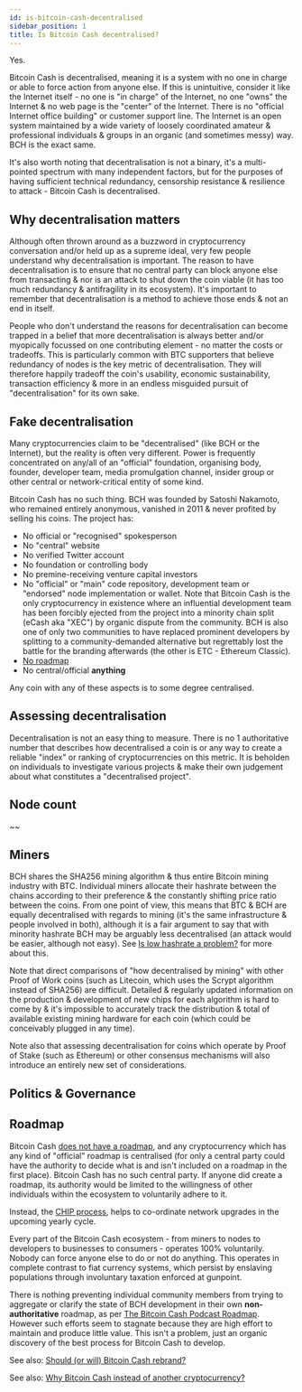 ```yaml
---
id: is-bitcoin-cash-decentralised
sidebar_position: 1
title: Is Bitcoin Cash decentralised?
---
```


Yes.

Bitcoin Cash is decentralised, meaning it is a system with no one in charge or able to force action from anyone else. If this is unintuitive, consider it like the Internet itself - no one is "in charge" of the Internet, no one "owns" the Internet & no web page is the "center" of the Internet. There is no "official Internet office building" or customer support line. The Internet is an open system maintained by a wide variety of loosely coordinated amateur & professional individuals & groups in an organic (and sometimes messy) way. BCH is the exact same.

It's also worth noting that decentralisation is not a binary, it's a multi-pointed spectrum with many independent factors, but for the purposes of having sufficient technical redundancy, censorship resistance & resilience to attack - Bitcoin Cash is decentralised.

## Why decentralisation matters

Although often thrown around as a buzzword in cryptocurrency conversation and/or held up as a supreme ideal, very few people understand why decentralisation is important. The reason to have decentralisation is to ensure that no central party can block anyone else from transacting & nor is an attack to shut down the coin viable (it has too much redundancy & antifragility in its ecosystem). It's important to remember that decentralisation is a method to achieve those ends & not an end in itself.

People who don't understand the reasons for decentralisation can become trapped in a belief that more decentralisation is always better and/or myopically focussed on one contributing element - no matter the costs or tradeoffs. This is particularly common with BTC supporters that believe redundancy of nodes is the key metric of decentralisation. They will therefore happily tradeoff the coin's usability, economic sustainability, transaction efficiency & more in an endless misguided pursuit of "decentralisation" for its own sake.

## Fake decentralisation

Many cryptocurrencies claim to be "decentralised" (like BCH or the Internet), but the reality is often very different. Power is frequently concentrated on any/all of an "official" foundation, organising body, founder, developer team, media promulgation channel, insider group or other central or network-critical entity of some kind.

Bitcoin Cash has no such thing. BCH was founded by Satoshi Nakamoto, who remained entirely anonymous, vanished in 2011 & never profited by selling his coins. The project has:

- No official or "recognised" spokesperson
- No "central" website
- No verified Twitter account
- No foundation or controlling body
- No premine-receiving venture capital investors
- No "official" or "main" code repository, development team or "endorsed" node implementation or wallet. Note that Bitcoin Cash is the only cryptocurrency in existence where an influential development team has been forcibly ejected from the project into a minority chain split (eCash aka "XEC") by organic dispute from the community. BCH is also one of only two communities to have replaced prominent developers by splitting to a community-demanded alternative but regrettably lost the battle for the branding afterwards (the other is ETC - Ethereum Classic).
- [No roadmap](/faqs/Decentralisation/does-BCH-have-a-roadmap)
- No central/official **anything**

Any coin with any of these aspects is to some degree centralised.

## Assessing decentralisation

Decentralisation is not an easy thing to measure. There is no 1 authoritative number that describes how decentralised a coin is or any way to create a reliable "index" or ranking of cryptocurrencies on this metric. It is beholden on individuals to investigate various projects & make their own judgement about what constitutes a "decentralised project".

## Node count

~~

## Miners

BCH shares the SHA256 mining algorithm & thus entire Bitcoin mining industry with BTC. Individual miners allocate their hashrate between the chains according to their preference & the constantly shifting price ratio between the coins. From one point of view, this means that BTC & BCH are equally decentralised with regards to mining (it's the same infrastructure & people involved in both), although it is a fair argument to say that with minority hashrate BCH may be arguably less decentralised (an attack would be easier, although not easy). See [Is low hashrate a problem?](/faqs/BCH-vs-BTC/is-low-hashrate-a-problem) for more about this.

Note that direct comparisons of "how decentralised by mining" with other Proof of Work coins (such as Litecoin, which uses the Scrypt algorithm instead of SHA256) are difficult. Detailed & regularly updated information on the production & development of new chips for each algorithm is hard to come by & it's impossible to accurately track the distribution & total of available existing mining hardware for each coin (which could be conceivably plugged in any time).

Note also that assessing decentralisation for coins which operate by Proof of Stake (such as Ethereum) or other consensus mechanisms will also introduce an entirely new set of considerations.

## Politics & Governance

## Roadmap

Bitcoin Cash [does not have a roadmap](/faqs/Decentralisation/does-BCH-have-a-roadmap), and any cryptocurrency which has any kind of "official" roadmap is centralised (for only a central party could have the authority to decide what is and isn't included on a roadmap in the first place). Bitcoin Cash has no such central party. If anyone did create a roadmap, its authority would be limited to the willingness of other individuals within the ecosystem to voluntarily adhere to it.

Instead, the [CHIP process](/faqs/Decentralisation/how-does-BCH-governance-work), helps to co-ordinate network upgrades in the upcoming yearly cycle.

Every part of the Bitcoin Cash ecosystem - from miners to nodes to developers to businesses to consumers - operates 100% voluntarily. Nobody can force anyone else to do or not do anything. This operates in complete contrast to fiat currency systems, which persist by enslaving populations through involuntary taxation enforced at gunpoint.

There is nothing preventing individual community members from trying to aggregate or clarify the state of BCH development in their own **non-authoritative** roadmap, as per [The Bitcoin Cash Podcast Roadmap](/roadmap). However such efforts seem to stagnate because they are high effort to maintain and produce little value. This isn't a problem, just an organic discovery of the best process for Bitcoin Cash to develop.

See also: [Should (or will) Bitcoin Cash rebrand?](/faqs/BCH/will-bitcoin-cash-rebrand)

See also: [Why Bitcoin Cash instead of another cryptocurrency?](/faqs/BCH/why-bitcoin-cash)
